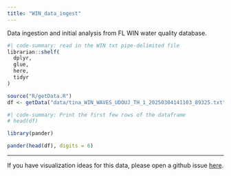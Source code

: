 ```yaml
---
title: "WIN_data_ingest"
---
```


Data ingestion and initial analysis from FL WIN water quality database.

```R
#| code-summary: read in the WIN txt pipe-delimited file
librarian::shelf(
  dplyr,
  glue,
  here,
  tidyr
)

source("R/getData.R")
df <- getData("data/tina_WIN_WAVES_UDOUJ_TH_1_20250304141103_89325.txt")


```
```R
#| code-summary: Print the first few rows of the dataframe
# head(df)

library(pander)

pander(head(df), digits = 6)
```


------------------------------------------------------------------

If you have visualization ideas for this data, please open a github issue [here](https://github.com/USF-IMARS/WIN_data_ingest/issues).